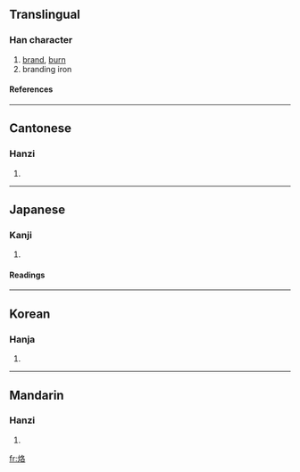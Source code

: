 {{see|烙}}

==Translingual==
===Han character===
{{Han char|rn=86|rad=火|as=06|sn=10|four=9786<sub>4</sub>|canj=火竹水口 (FHER)}}
# [[brand]], [[burn]]
# branding iron
====References====
{{Han ref|kx=0670.180|dkj=19014|dj=1079.100|hdz=32200.160|uh=70D9|ud=28889|bh=AF4F|bd=44879}}

----
==Cantonese==
===Hanzi===
{{yue-hanzi|jyut=|y=lok3}}
# {{defn|Cantonese}}

----
==Japanese==
===Kanji===
{{ja-kanji|grade=|rs=火06}}
# {{defn|Japanese}} 
====Readings====
{{ja-readings|on=[[らく]] (raku), [[かく]] (kaku)|kun=[[やく]] (yaku)}}

----
==Korean==
===Hanja===
{{ko-hanja|hangeul=락>낙|eumhun=|rv=rak>nak|mr=rak>nak|y=lak>nak}}
# {{defn|Korean}}

----
==Mandarin==
===Hanzi===
{{cmn-hanzi|pin=[[luò]] (luo4)|wg=lo<sup>4</sup>}}
# {{defn|Mandarin}}

[[fr:烙]]